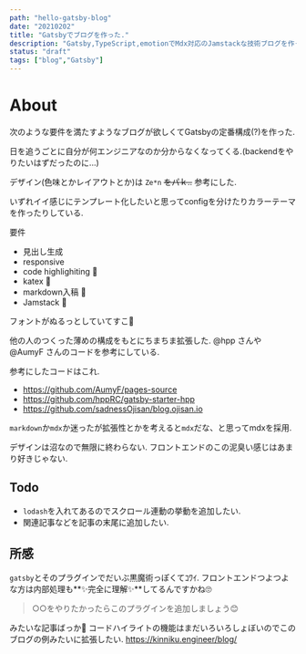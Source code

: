```yaml
---
path: "hello-gatsby-blog"
date: "20210202"
title: "Gatsbyでブログを作った."
description: "Gatsby,TypeScript,emotionでMdx対応のJamstackな技術ブログを作った."
status: "draft"
tags: ["blog","Gatsby"]
---
```

# About

次のような要件を満たすようなブログが欲しくてGatsbyの定番構成(?)を作った.

日を追うごとに自分が何エンジニアなのか分からなくなってくる.(backendをやりたいはずだったのに...)

デザイン(色味とかレイアウトとか)は `Ze*n` ~~をパｋ..~~ 参考にした.

いずれイイ感じにテンプレート化したいと思ってconfigを分けたりカラーテーマを作ったりしている.

要件
- 見出し生成
- responsive
- code highlighiting 💮
- katex 💮
- markdown入稿 💮
- Jamstack 💮

 フォントがぬるっとしていてすこ🥰


他の人のつくった薄めの構成をもとにちまちま拡張した. @hpp さんや @AumyF さんのコードを参考にしている.

参考にしたコードはこれ.
- https://github.com/AumyF/pages-source
- https://github.com/hppRC/gatsby-starter-hpp 
- https://github.com/sadnessOjisan/blog.ojisan.io

`markdown`か`mdx`か迷ったが拡張性とかを考えると`mdx`だな、と思ってmdxを採用.

デザインは沼なので無限に終わらない. フロントエンドのこの泥臭い感じはあまり好きじゃない.


## Todo
- `lodash`を入れてあるのでスクロール連動の挙動を追加したい.
- 関連記事などを記事の末尾に追加したい.

## 所感
`gatsby`とそのプラグインでだいぶ黒魔術っぽくてｺﾜｲ. フロントエンドつよつよな方は内部処理も**✨完全に理解✨**してるんですかね🙄

> ○○をやりたかったらこのプラグインを追加しましょう😊

みたいな記事ばっか🤔
コードハイライトの機能はまだいろいろしょぼいのでこのブログの例みたいに拡張したい.
https://kinniku.engineer/blog/
